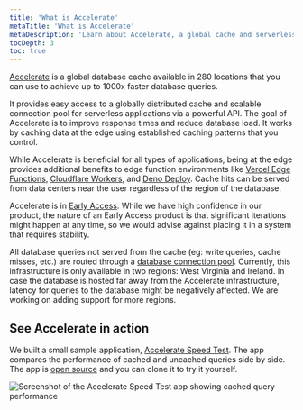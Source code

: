 ```yaml
---
title: 'What is Accelerate'
metaTitle: 'What is Accelerate'
metaDescription: 'Learn about Accelerate, a global cache and serverless connection pool that makes your database queries faster.'
tocDepth: 3
toc: true
---
```


<TopBlock>

[Accelerate](https://www.prisma.io/data-platform/accelerate) is a global database cache available in 280 locations that you can use to achieve up to 1000x faster database queries.

It provides easy access to a globally distributed cache and scalable connection pool for serverless applications via a powerful API. The goal of Accelerate is to improve response times and reduce database load. It works by caching data at the edge using established caching patterns that you control.

While Accelerate is beneficial for all types of applications, being at the edge provides additional benefits to edge function environments like [Vercel Edge Functions](https://vercel.com/docs/concepts/functions/edge-functions), [Cloudflare Workers](https://workers.cloudflare.com/), and [Deno Deploy](https://deno.com/deploy). Cache hits can be served from data centers near the user regardless of the region of the database.

<Admonition type="info">

Accelerate is in [Early Access](https://www.prisma.io/docs/data-platform/about/releases#early-access). While we have high confidence in our product, the nature of an Early Access product is that significant iterations might happen at any time, so we would advise against placing it in a system that requires stability.

</Admonition>

<Admonition type="info">

All database queries not served from the cache (eg: write queries, cache misses, etc.) are routed through a [database connection pool](https://www.prisma.io/dataguide/database-tools/connection-pooling#what-is-connection-pooling). Currently, this infrastructure is only available in two regions: West Virginia and Ireland. In case the database is hosted far away from the Accelerate infrastructure, latency for queries to the database might be negatively affected. We are working on adding support for more regions.

</Admonition>

</TopBlock>

## See Accelerate in action

We built a small sample application, [Accelerate Speed Test](https://accelerate-speed-test.vercel.app/). The app compares the performance of cached and uncached queries side by side. The app is [open source](https://github.com/prisma/accelerate-speed-test) and you can clone it to try it yourself.

<img
  src="../../doc-images/data-platform/platform/accelerate/speed-test.png"
  alt="Screenshot of the Accelerate Speed Test app showing cached query performance"
/>
